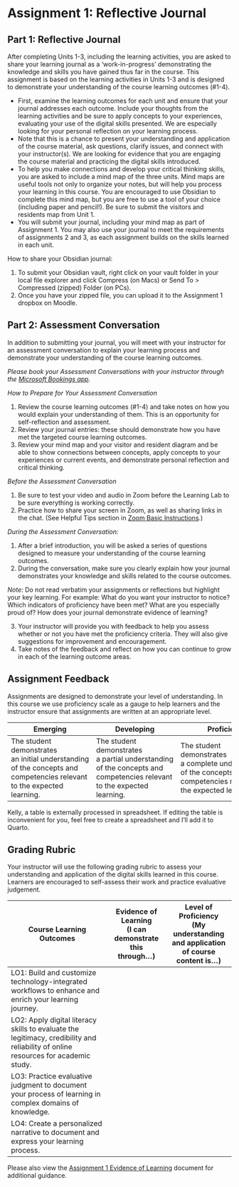 # Assignment 1: Reflective Journal {.unnumbered}

## Part 1: Reflective Journal {.unnumbered}

After completing Units 1-3, including the learning activities, you are asked to share your learning journal as a 'work-in-progress' demonstrating the knowledge and skills you have gained thus far in the course. This assignment is based on the learning activities in Units 1-3 and is designed to demonstrate your understanding of the course learning outcomes (#1-4).

-   First, examine the learning outcomes for each unit and ensure that your journal addresses each outcome. Include your thoughts from the learning activities and be sure to apply concepts to your experiences, evaluating your use of the digital skills presented. We are especially looking for your personal reflection on your learning process.
-   Note that this is a chance to present your understanding and application of the course material, ask questions, clarify issues, and connect with your instructor(s). We are looking for evidence that you are engaging the course material and practicing the digital skills introduced.
-   To help you make connections and develop your critical thinking skills, you are asked to include a mind map of the three units. Mind maps are useful tools not only to organize your notes, but will help you process your learning in this course. You are encouraged to use Obsidian to complete this mind map, but you are free to use a tool of your choice (including paper and pencil!). Be sure to submit the visitors and residents map from Unit 1.
-   You will submit your journal, including your mind map as part of Assignment 1. You may also use your journal to meet the requirements of assignments 2 and 3, as each assignment builds on the skills learned in each unit.

How to share your Obsidian journal:

1.  To submit your Obsidian vault, right click on your vault folder in your local file explorer and click Compress (on Macs) or Send To \> Compressed (zipped) Folder (on PCs).
2.  Once you have your zipped file, you can upload it to the Assignment 1 dropbox on Moodle.

## Part 2: Assessment Conversation {.unnumbered}

In addition to submitting your journal, you will meet with your instructor for an assessment conversation to explain your learning process and demonstrate your understanding of the course learning outcomes.

*Please book your Assessment Conversations with your instructor through the [Microsoft Bookings app](https://outlook.office.com/bookwithme/user/f6837f4f8f274cb586152973de46fdc5@twu.ca?anonymous&ep=plink){target="_blank"}.*

*How to Prepare for Your Assessment Conversation*

1.  Review the course learning outcomes (#1-4) and take notes on how you would explain your understanding of them. This is an opportunity for self-reflection and assessment.
2.  Review your journal entries: these should demonstrate how you have met the targeted course learning outcomes.
3.  Review your mind map and your visitor and resident diagram and be able to show connections between concepts, apply concepts to your experiences or current events, and demonstrate personal reflection and critical thinking.

*Before the Assessment Conversation*

1.  Be sure to test your video and audio in Zoom before the Learning Lab to be sure everything is working correctly.
2.  Practice how to share your screen in Zoom, as well as sharing links in the chat. (See Helpful Tips section in [Zoom Basic Instructions](https://servicehub.twu.ca/TDClient/1904/Portal/KB/ArticleDet?ID=101246){target="_blank"}.)

*During the Assessment Conversation:*

1.  After a brief introduction, you will be asked a series of questions designed to measure your understanding of the course learning outcomes.
2.  During the conversation, make sure you clearly explain how your journal demonstrates your knowledge and skills related to the course outcomes.

::: note
*Note:* Do not read verbatim your assignments or reflections but highlight your key learning. For example: What do you want your instructor to notice? Which indicators of proficiency have been met? What are you especially proud of? How does your journal demonstrate evidence of learning?
:::

3.  Your instructor will provide you with feedback to help you assess whether or not you have met the proficiency criteria. They will also give suggestions for improvement and encouragement.
4.  Take notes of the feedback and reflect on how you can continue to grow in each of the learning outcome areas.

## Assignment Feedback {.unnumbered}

Assignments are designed to demonstrate your level of understanding. In this course we use proficiency scale as a gauge to help learners and the instructor ensure that assignments are written at an appropriate level.

| Emerging | Developing | Proficient | Extending |
|------------------|------------------|------------------|-------------------|
| The student demonstrates an initial understanding of the concepts and competencies relevant to the expected learning. | The student demonstrates a partial understanding of the concepts and competencies relevant to the expected learning. | The student demonstrates a complete understanding of the concepts and competencies relevant to the expected learning. | The student demonstrates a sophisticated understanding of the concepts and competencies relevant to the expected learning. |

::: prote
Kelly, a table is externally processed in spreadsheet. If editing the table is inconvenient for you, feel free to create a spreadsheet and I'll add it to Quarto.
:::

## Grading Rubric {.unnumbered}

Your instructor will use the following grading rubric to assess your understanding and application of the digital skills learned in this course. Learners are encouraged to self-assess their work and practice evaluative judgement.

| Course Learning Outcomes | Evidence of Learning<br/>(I can demonstrate this through...) | Level of Proficiency<br/>(My understanding and application of course content is…) |
|--------------------------------|-------------------|---------------------|
| LO1: Build and customize technology-integrated workflows to enhance and enrich your learning journey. |  |  |
| LO2: Apply digital literacy skills to evaluate the legitimacy, credibility and reliability of online resources for academic study. |  |  |
| LO3: Practice evaluative judgment to document your process of learning in complex domains of knowledge. |  |  |
| LO4: Create a personalized narrative to document and express your learning process. |  |  |

Please also view the [Assignment 1 Evidence of Learning](assets/assignment1/Assignment%201%20Evidence%20of%20Learning.docx) document for additional guidance.
